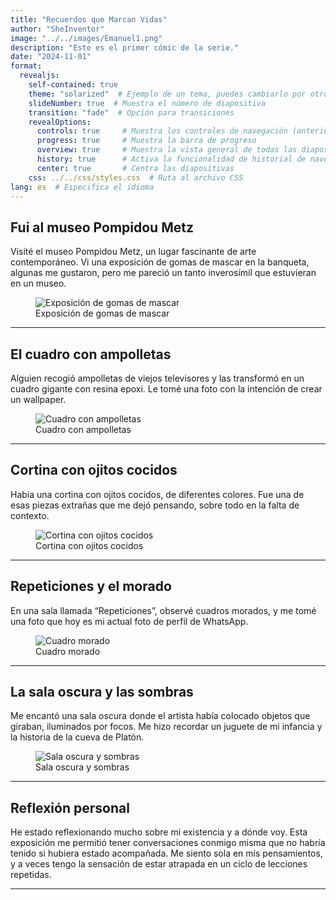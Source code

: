 ```yaml
---
title: "Recuerdos que Marcan Vidas"
author: "SheInventor"
image: "../../images/Emanuel1.png"
description: "Este es el primer cómic de la serie."
date: "2024-11-01"
format:
  revealjs:
    self-contained: true
    theme: "solarized"  # Ejemplo de un tema, puedes cambiarlo por otro
    slideNumber: true  # Muestra el número de diapositiva
    transition: "fade"  # Opción para transiciones
    revealOptions:
      controls: true     # Muestra los controles de navegación (anterior/siguiente)
      progress: true     # Muestra la barra de progreso
      overview: true     # Muestra la vista general de todas las diapositivas
      history: true      # Activa la funcionalidad de historial de navegación
      center: true       # Centra las diapositivas
    css: ../../css/styles.css  # Ruta al archivo CSS
lang: es  # Especifica el idioma
---
```


## Fui al museo Pompidou Metz

Visité el museo Pompidou Metz, un lugar fascinante de arte contemporáneo. Vi una exposición de gomas de mascar en la banqueta, algunas me gustaron, pero me pareció un tanto inverosímil que estuvieran en un museo.

![Exposición de gomas de mascar](../../images/Metz1.webp)

---

## El cuadro con ampolletas

Alguien recogió ampolletas de viejos televisores y las transformó en un cuadro gigante con resina epoxi. Le tomé una foto con la intención de crear un wallpaper.

![Cuadro con ampolletas](../../images/Metz1.webp)

---

## Cortina con ojitos cocidos

Había una cortina con ojitos cocidos, de diferentes colores. Fue una de esas piezas extrañas que me dejó pensando, sobre todo en la falta de contexto.

![Cortina con ojitos cocidos](../../images/Metz1.webp)

---

## Repeticiones y el morado

En una sala llamada "Repeticiones", observé cuadros morados, y me tomé una foto que hoy es mi actual foto de perfil de WhatsApp.

![Cuadro morado](../../images/Metz1.webp)

---

## La sala oscura y las sombras

Me encantó una sala oscura donde el artista había colocado objetos que giraban, iluminados por focos. Me hizo recordar un juguete de mi infancia y la historia de la cueva de Platón.

![Sala oscura y sombras](../../images/Metz1.webp)

---

## Reflexión personal

He estado reflexionando mucho sobre mi existencia y a dónde voy. Esta exposición me permitió tener conversaciones conmigo misma que no habría tenido si hubiera estado acompañada. Me siento sola en mis pensamientos, y a veces tengo la sensación de estar atrapada en un ciclo de lecciones repetidas.

---


<script>
  document.addEventListener('contextmenu', function(e) {
    e.preventDefault();
  });
</script>